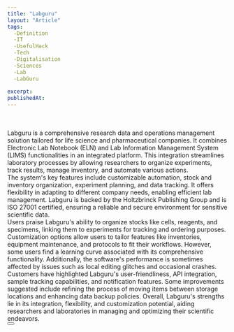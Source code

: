 ```yaml
---
title: "Labguru"
layout: "Article"
tags: 
  -Definition
  -IT
  -UsefulHack
  -Tech
  -Digitalisation
  -Sciences
  -Lab
  -LabGuru
  
excerpt:
publishedAt:
---
```

<br/>
<Youtube id= "0K-mtD7gRmY"/>
<br/>
Labguru is a comprehensive research data and operations management solution tailored for life science and pharmaceutical companies. It combines Electronic Lab Notebook (ELN) and Lab Information Management System (LIMS) functionalities in an integrated platform. This integration streamlines laboratory processes by allowing researchers to organize experiments, track results, manage inventory, and automate various actions.
<br/>
The system's key features include customizable automation, stock and inventory organization, experiment planning, and data tracking. It offers flexibility in adapting to different company needs, enabling efficient lab management. Labguru is backed by the Holtzbrinck Publishing Group and is ISO 27001 certified, ensuring a reliable and secure environment for sensitive scientific data.
<br/>
Users praise Labguru's ability to organize stocks like cells, reagents, and specimens, linking them to experiments for tracking and ordering purposes. Customization options allow users to tailor features like inventories, equipment maintenance, and protocols to fit their workflows. However, some users find a learning curve associated with its comprehensive functionality. Additionally, the software's performance is sometimes affected by issues such as local editing glitches and occasional crashes.
<br/>
Customers have highlighted Labguru's user-friendliness, API integration, sample tracking capabilities, and notification features. Some improvements suggested include refining the process of moving items between storage locations and enhancing data backup policies. Overall, Labguru's strengths lie in its integration, flexibility, and customization potential, aiding researchers and laboratories in managing and optimizing their scientific endeavors.
<br/>
<Button
  address="https://www.labguru.com/"
  text="Labguru"
/>